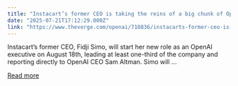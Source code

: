 ```yaml
---
title: "Instacart’s former CEO is taking the reins of a big chunk of OpenAI"
date: "2025-07-21T17:12:29.000Z"
link: "https://www.theverge.com/openai/710836/instacarts-former-ceo-is-taking-the-reins-of-a-big-chunk-of-openai"
---
```


Instacart’s former CEO, Fidji Simo, will start her new role as an OpenAI executive on August 18th, leading at least one-third of the company and reporting directly to OpenAI CEO Sam Altman. Simo will ...

[Read more](https://www.theverge.com/openai/710836/instacarts-former-ceo-is-taking-the-reins-of-a-big-chunk-of-openai)
